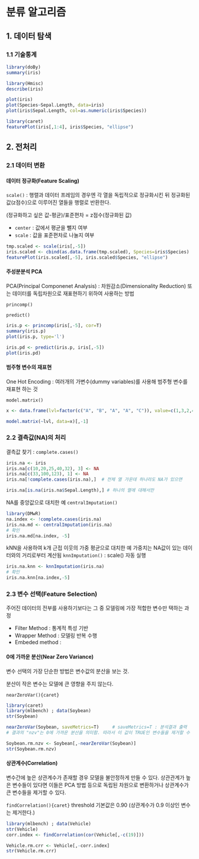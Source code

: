 분류 알고리즘
=====================================================

## 1. 데이터 탐색

### 1.1 기술통계

```r
library(doBy)
summary(iris)

library(Hmisc)
describe(iris)
```

```r
plot(iris)
plot(Species~Sepal.Length, data=iris)
plot(iris$Sepal.Length, col=as.numeric(iris$Species))
```

```r
library(caret)
featurePlot(iris[,1:4], iris$Species, "ellipse")
```

## 2. 전처리

### 2.1 데이터 변환

#### 데이터 정규화(Feature Scaling)

`scale()` : 행렬과 데이터 프레임의 경우엔 각 열을 독립적으로 정규화시킨 뒤 정규화된 값(z점수)으로 이루어진 
열들을 행렬로 반환한다. 

(정규화하고 싶은 값-평균)/표준편차 = z점수(정규화된 값) 

+ `center` : 값에서 평균을 뺄지 여부
+ `scale` : 값을 표준편차로 나눌지 여부

```r
tmp.scaled <- scale(iris[,-5])
iris.scaled <- cbind(as.data.frame(tmp.scaled), Species=iris$Species)
featurePlot(iris.scaled[,-5], iris.scaled$Species, "ellipse")
```

#### 주성분분석 PCA

PCA(Principal Componenet Analysis) : 차원감소(Dimensionality Reduction) 또는 데이터를 독립차원으로 재표현하기 위하여 사용하는 방법

`princomp()`

`predict()`

```r
iris.p <- princomp(iris[,-5], cor=T)
summary(iris.p)
plot(iris.p, type='l')

iris.pd <- predict(iris.p, iris[,-5])
plot(iris.pd)
```

#### 범주형 변수의 재표현

One Hot Encoding : 여러개의 가변수(dummy variables)를 사용해 범주형 변수를 재표현 하는 것

`model.matrix()`

```r
x <- data.frame(lvl=factor(c("A", "B", "A", "A", "C")), value=c(1,3,2,4,5))

model.matrix(~lvl, data=x)[,-1]
```

### 2.2 결측값(NA)의 처리

결측값 찾기 : `complete.cases()`

```r
iris.na <- iris
iris.na[c(10,20,25,40,32), 3] <- NA
iris.na[c(33,100,123), 1] <- NA
iris.na[!complete.cases(iris.na),]  # 전체 열 가운데 하나라도 NA가 있으면

iris.na[is.na(iris.na$Sepal.Length),] # 하나의 열에 대해서만 
```

NA를 중앙값으로 대치한 예
`centralImputation()`
```r
library(DMwR)
na.index <- !complete.cases(iris.na)
iris.na.md <- centralImputation(iris.na)
# 확인
iris.na.md[na.index, -5]
```

kNN을 사용하여 k개 근접 이웃의 가중 평균으로 대치한 예
가중치는 NA값이 있는 데이터와의 거리로부터 계산됨
`knnImputation()` : scale() 자동 실행

```r
iris.na.knn <- knnImputation(iris.na)
# 확인
iris.na.knn[na.index,-5]
```

### 2.3 변수 선택(Feature Selection)

주어진 데이터의 전부를 사용하기보다는 그 중 모델링에 가장 적합한 변수만 택하는 과정

+ Filter Method : 통계적 특성 기반
+ Wrapper Method : 모델링 반복 수행
+ Embeded method : 

#### 0에 가까운 분산(Near Zero Variance)

변수 선택의 가장 단순한 방법은 변수값의 분산을 보는 것. 

분산이 작은 변수는 모델에 큰 영향을 주지 않는다. 

`nearZeroVar(){caret}`

```r
library(caret)
library(mlbench) ; data(Soybean)
str(Soybean)

nearZeroVar(Soybean, saveMetrics=T)     # saveMetrics=T : 분석결과 출력
# 결과의 "nzv"는 0에 가까운 분산을 의미함. 따라서 이 값이 TRUE인 변수들을 제거할 수 있다.

Soybean.rm.nzv <- Soybean[,-nearZeroVar(Soybean)]
str(Soybean.rm.nzv)
```

#### 상관계수(Correlation)

변수간에 높은 상관계수가 존재할 경우 모델을 불안정하게 만들 수 있다. 상관관계가 높은 변수들이 있다면 이들은 PCA 방법 등으로 독립된 차원으로 변환하거나 상관계수가 큰 변수들을 제거할 수 있다. 

`findCorrelation(){caret}`
threshold 기본값은 0.90 (상관계수가 0.9 이상인 변수는 제거한다.)

```r
library(mlbench) ; data(Vehicle)
str(Vehicle)
corr.index <- findCorrelation(cor(Vehicle[,-c(19)]))

Vehicle.rm.crr <- Vehicle[,-corr.index]
str(Vehicle.rm.crr)
```


